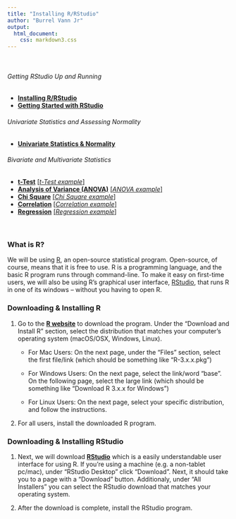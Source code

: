 ```yaml
---
title: "Installing R/RStudio"
author: "Burrel Vann Jr"
output: 
  html_document: 
    css: markdown3.css
---
```

<br>

###### Getting RStudio Up and Running
* [**Installing R/RStudio**](installing.html)
* [**Getting Started with RStudio**](getting-started.html)

###### Univariate Statistics and Assessing Normality
* [**Univariate Statistics & Normality**](univariate-normality.html)

###### Bivariate and Multivariate Statistics
* [**t-Test**](t-test.html) [[*t-Test example*]](t-test-example.html)
* [**Analysis of Variance (ANOVA)**](anova.html) [[*ANOVA example*]](anova-example.html)
* [**Chi Square**](chi-square.html) [[*Chi Square example*]](chi-square-example.html)
* [**Correlation**](correlation.html) [[*Correlation example*]](correlation-example.html)
* [**Regression**](regression.html) [[*Regression example*]](regression-example.html)
<br><br>

#




### What is R?

We will be using [R](https://cran.r-project.org/), an open-source statistical program. Open-source, of course, means that it is free to use. R is a programming language, and the basic R program runs through command-line. To make it easy on first-time users, we will also be  using R's graphical user interface, [RStudio](https://rstudio.com/products/rstudio/download/), that runs R in one of its windows -- without you having to open R. 

### Downloading & Installing R

1. Go to the [**R website**](https://cran.r-project.org/) to download the program. Under the "Download and Install R" section, select the distribution that matches your computer's operating system (macOS/OSX, Windows, Linux). 

    + For Mac Users: On the next page, under the "Files" section, select the first file/link (which should be something like "R-3.x.x.pkg")

    + For Windows Users: On the next page, select the link/word "base". On the following page, select the large link (which should be something like "Download R 3.x.x for Windows")

    + For Linux Users: On the next page, select your specific distribution, and follow the instructions.

2. For all users, install the downloaded R program.

### Downloading & Installing RStudio

1. Next, we will download [**RStudio**](https://rstudio.com/products/rstudio/download/) which is a easily understandable user interface for using R. If you're using a machine (e.g. a non-tablet pc/mac), under "RStudio Desktop" click "Download". Next, it should take you to a page with a "Download" button. Additionaly, under "All Installers" you can select the RStudio download that matches your operating system.

2. After the download is complete, install the RStudio program.

